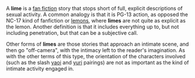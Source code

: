 A '''lime''' is a [[fan fiction]] story that stops short of full, explicit descriptions of sexual activity. A common analogy is that it is PG-13 action, as opposed the NC-17 kind of fanfiction or [[lemon (anime)|lemon]]s, where '''limes''' are not quite as explicit as the lemon. Another definition is that it includes everything up to, but not including penetration, but that can be a subjective call. 

Other forms of '''limes''' are those stories that approach an intimate scene, and then go "off-camera", with the intimacy left to the reader's imagination. As with the other terms of this type, the orientation of the characters involved (such as the slash [[yaoi]] and [[yuri]] pairings) are not as important as the kind of intimate activity engaged in.